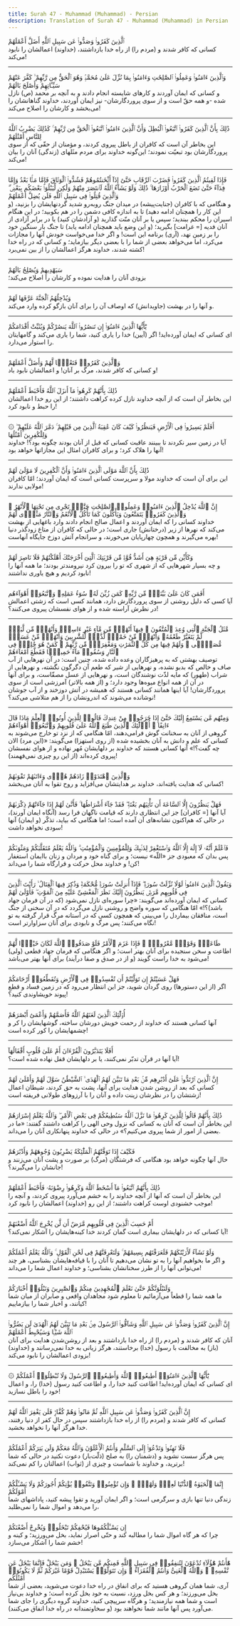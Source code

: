```yaml
---
title: Surah 47 - Muhammad (Muhammad) - Persian
description: Translation of Surah 47 - Muhammad (Muhammad) in Persian
---
```





<Aside type="quran" title="1">
ٱلَّذِينَ كَفَرُوا۟ وَصَدُّوا۟ عَن سَبِيلِ ٱللَّهِ أَضَلَّ أَعْمَٰلَهُمْ
</Aside>

<Aside type="reference" title="1">
کسانی که کافر شدند و (مردم را) از راه خدا بازداشتند، (خداوند) اعمالشان را نابود می‌کند!
</Aside>

---

<Aside type="quran" title="2">
وَٱلَّذِينَ ءَامَنُوا۟ وَعَمِلُوا۟ ٱلصَّٰلِحَٰتِ وَءَامَنُوا۟ بِمَا نُزِّلَ عَلَىٰ مُحَمَّدٍۢ وَهُوَ ٱلْحَقُّ مِن رَّبِّهِمْ ۙ كَفَّرَ عَنْهُمْ سَيِّـَٔاتِهِمْ وَأَصْلَحَ بَالَهُمْ
</Aside>

<Aside type="reference" title="2">
و کسانی که ایمان آوردند و کارهای شایسته انجام دادند و به آنچه بر محمد (ص) نازل شده -و همه حقّ است و از سوی پروردگارشان- نیز ایمان آوردند، خداوند گناهانشان را می‌بخشد و کارشان را اصلاح می‌کند!
</Aside>

---

<Aside type="quran" title="3">
ذَٰلِكَ بِأَنَّ ٱلَّذِينَ كَفَرُوا۟ ٱتَّبَعُوا۟ ٱلْبَٰطِلَ وَأَنَّ ٱلَّذِينَ ءَامَنُوا۟ ٱتَّبَعُوا۟ ٱلْحَقَّ مِن رَّبِّهِمْ ۚ كَذَٰلِكَ يَضْرِبُ ٱللَّهُ لِلنَّاسِ أَمْثَٰلَهُمْ
</Aside>

<Aside type="reference" title="3">
این بخاطر آن است که کافران از باطل پیروی کردند، و مؤمنان از حقّی که از سوی پروردگارشان بود تبعیّت نمودند؛ این‌گونه خداوند برای مردم مثَلهای (زندگی) آنان را بیان می‌کند!
</Aside>

---

<Aside type="quran" title="4">
فَإِذَا لَقِيتُمُ ٱلَّذِينَ كَفَرُوا۟ فَضَرْبَ ٱلرِّقَابِ حَتَّىٰٓ إِذَآ أَثْخَنتُمُوهُمْ فَشُدُّوا۟ ٱلْوَثَاقَ فَإِمَّا مَنًّۢا بَعْدُ وَإِمَّا فِدَآءً حَتَّىٰ تَضَعَ ٱلْحَرْبُ أَوْزَارَهَا ۚ ذَٰلِكَ وَلَوْ يَشَآءُ ٱللَّهُ لَٱنتَصَرَ مِنْهُمْ وَلَٰكِن لِّيَبْلُوَا۟ بَعْضَكُم بِبَعْضٍۢ ۗ وَٱلَّذِينَ قُتِلُوا۟ فِى سَبِيلِ ٱللَّهِ فَلَن يُضِلَّ أَعْمَٰلَهُمْ
</Aside>

<Aside type="reference" title="4">
و هنگامی که با کافران (جنایت‌پیشه) در میدان جنگ روبه‌رو شدید گردنهایشان را بزنید، (و این کار را همچنان ادامه دهید) تا به اندازه کافی دشمن را در هم بکوبید؛ در این هنگام اسیران را محکم ببندید؛ سپس یا بر آنان منّت گذارید (و آزادشان کنید) یا در برابر آزادی از آنان فدیه [= غرامت‌] بگیرید؛ (و این وضع باید همچنان ادامه یابد) تا جنگ بار سنگین خود را بر زمین نهد، (آری) برنامه این است! و اگر خدا می‌خواست خودش آنها را مجازات می‌کرد، اما می‌خواهد بعضی از شما را با بعضی دیگر بیازماید؛ و کسانی که در راه خدا کشته شدند، خداوند هرگز اعمالشان را از بین نمی‌برد!
</Aside>

---

<Aside type="quran" title="5">
سَيَهْدِيهِمْ وَيُصْلِحُ بَالَهُمْ
</Aside>

<Aside type="reference" title="5">
بزودی آنان را هدایت نموده و کارشان را اصلاح می‌کند؛
</Aside>

---

<Aside type="quran" title="6">
وَيُدْخِلُهُمُ ٱلْجَنَّةَ عَرَّفَهَا لَهُمْ
</Aside>

<Aside type="reference" title="6">
و آنها را در بهشت (جاویدانش) که اوصاف آن را برای آنان بازگو کرده وارد می‌کند.
</Aside>

---

<Aside type="quran" title="7">
يَٰٓأَيُّهَا ٱلَّذِينَ ءَامَنُوٓا۟ إِن تَنصُرُوا۟ ٱللَّهَ يَنصُرْكُمْ وَيُثَبِّتْ أَقْدَامَكُمْ
</Aside>

<Aside type="reference" title="7">
ای کسانی که ایمان آورده‌اید! اگر (آیین) خدا را یاری کنید، شما را یاری می‌کند و گامهایتان را استوار می‌دارد.
</Aside>

---

<Aside type="quran" title="8">
وَٱلَّذِينَ كَفَرُوا۟ فَتَعْسًۭا لَّهُمْ وَأَضَلَّ أَعْمَٰلَهُمْ
</Aside>

<Aside type="reference" title="8">
و کسانی که کافر شدند، مرگ بر آنان! و اعمالشان نابود باد!
</Aside>

---

<Aside type="quran" title="9">
ذَٰلِكَ بِأَنَّهُمْ كَرِهُوا۟ مَآ أَنزَلَ ٱللَّهُ فَأَحْبَطَ أَعْمَٰلَهُمْ
</Aside>

<Aside type="reference" title="9">
این بخاطر آن است که از آنچه خداوند نازل کرده کراهت داشتند؛ از این رو خدا اعمالشان را حبط و نابود کرد!
</Aside>

---

<Aside type="quran" title="10">
۞ أَفَلَمْ يَسِيرُوا۟ فِى ٱلْأَرْضِ فَيَنظُرُوا۟ كَيْفَ كَانَ عَٰقِبَةُ ٱلَّذِينَ مِن قَبْلِهِمْ ۚ دَمَّرَ ٱللَّهُ عَلَيْهِمْ ۖ وَلِلْكَٰفِرِينَ أَمْثَٰلُهَا
</Aside>

<Aside type="reference" title="10">
آیا در زمین سیر نکردند تا ببینند عاقبت کسانی که قبل از آنان بودند چگونه بود؟! خداوند آنها را هلاک کرد؛ و برای کافران امثال این مجازاتها خواهد بود!
</Aside>

---

<Aside type="quran" title="11">
ذَٰلِكَ بِأَنَّ ٱللَّهَ مَوْلَى ٱلَّذِينَ ءَامَنُوا۟ وَأَنَّ ٱلْكَٰفِرِينَ لَا مَوْلَىٰ لَهُمْ
</Aside>

<Aside type="reference" title="11">
این برای آن است که خداوند مولا و سرپرست کسانی است که ایمان آوردند؛ امّا کافران مولایی ندارند!
</Aside>

---

<Aside type="quran" title="12">
إِنَّ ٱللَّهَ يُدْخِلُ ٱلَّذِينَ ءَامَنُوا۟ وَعَمِلُوا۟ ٱلصَّٰلِحَٰتِ جَنَّٰتٍۢ تَجْرِى مِن تَحْتِهَا ٱلْأَنْهَٰرُ ۖ وَٱلَّذِينَ كَفَرُوا۟ يَتَمَتَّعُونَ وَيَأْكُلُونَ كَمَا تَأْكُلُ ٱلْأَنْعَٰمُ وَٱلنَّارُ مَثْوًۭى لَّهُمْ
</Aside>

<Aside type="reference" title="12">
خداوند کسانی را که ایمان آوردند و اعمال صالح انجام دادند وارد باغهایی از بهشت می‌کند که نهرها از زیر (درختانش) جاری است؛ در حالی که کافران از متاع زودگذر دنیا بهره می‌گیرند و همچون چهارپایان می‌خورند، و سرانجام آتش دوزخ جایگاه آنهاست!
</Aside>

---

<Aside type="quran" title="13">
وَكَأَيِّن مِّن قَرْيَةٍ هِىَ أَشَدُّ قُوَّةًۭ مِّن قَرْيَتِكَ ٱلَّتِىٓ أَخْرَجَتْكَ أَهْلَكْنَٰهُمْ فَلَا نَاصِرَ لَهُمْ
</Aside>

<Aside type="reference" title="13">
و چه بسیار شهرهایی که از شهری که تو را بیرون کرد نیرومندتر بودند؛ ما همه آنها را نابود کردیم و هیچ یاوری نداشتند!
</Aside>

---

<Aside type="quran" title="14">
أَفَمَن كَانَ عَلَىٰ بَيِّنَةٍۢ مِّن رَّبِّهِۦ كَمَن زُيِّنَ لَهُۥ سُوٓءُ عَمَلِهِۦ وَٱتَّبَعُوٓا۟ أَهْوَآءَهُم
</Aside>

<Aside type="reference" title="14">
آیا کسی که دلیل روشنی از سوی پروردگارش دارد، همانند کسی است که زشتی اعمالش در نظرش آراسته شده و از هوای نفسشان پیروی می‌کنند؟!
</Aside>

---

<Aside type="quran" title="15">
مَّثَلُ ٱلْجَنَّةِ ٱلَّتِى وُعِدَ ٱلْمُتَّقُونَ ۖ فِيهَآ أَنْهَٰرٌۭ مِّن مَّآءٍ غَيْرِ ءَاسِنٍۢ وَأَنْهَٰرٌۭ مِّن لَّبَنٍۢ لَّمْ يَتَغَيَّرْ طَعْمُهُۥ وَأَنْهَٰرٌۭ مِّنْ خَمْرٍۢ لَّذَّةٍۢ لِّلشَّٰرِبِينَ وَأَنْهَٰرٌۭ مِّنْ عَسَلٍۢ مُّصَفًّۭى ۖ وَلَهُمْ فِيهَا مِن كُلِّ ٱلثَّمَرَٰتِ وَمَغْفِرَةٌۭ مِّن رَّبِّهِمْ ۖ كَمَنْ هُوَ خَٰلِدٌۭ فِى ٱلنَّارِ وَسُقُوا۟ مَآءً حَمِيمًۭا فَقَطَّعَ أَمْعَآءَهُمْ
</Aside>

<Aside type="reference" title="15">
توصیف بهشتی که به پرهیزگاران وعده داده شده، چنین است: در آن نهرهایی از آب صاف و خالص که بدبو نشده، و نهرهایی از شیر که طعم آن دگرگون نگشته، و نهرهایی از شراب (طهور) که مایه لذّت نوشندگان است، و نهرهایی از عسل مصفّاست، و برای آنها در آن از همه انواع میوه‌ها وجود دارد؛ و (از همه بالاتر) آمرزشی است از سوی پروردگارشان! آیا اینها همانند کسانی هستند که همیشه در آتش دوزخند و از آب جوشان نوشانده می‌شوند که اندرونشان را از هم متلاشی می‌کند؟!
</Aside>

---

<Aside type="quran" title="16">
وَمِنْهُم مَّن يَسْتَمِعُ إِلَيْكَ حَتَّىٰٓ إِذَا خَرَجُوا۟ مِنْ عِندِكَ قَالُوا۟ لِلَّذِينَ أُوتُوا۟ ٱلْعِلْمَ مَاذَا قَالَ ءَانِفًا ۚ أُو۟لَٰٓئِكَ ٱلَّذِينَ طَبَعَ ٱللَّهُ عَلَىٰ قُلُوبِهِمْ وَٱتَّبَعُوٓا۟ أَهْوَآءَهُمْ
</Aside>

<Aside type="reference" title="16">
گروهی از آنان به سخنانت گوش فرامی‌دهند، امّا هنگامی که از نزد تو خارج می‌شوند به کسانی که علم و دانش به آنان بخشیده شده (از روی استهزا) می‌گویند: «(این مرد) الان چه گفت؟!» آنها کسانی هستند که خداوند بر دلهایشان مُهر نهاده و از هوای نفسشان پیروی کرده‌اند (از این رو چیزی نمی‌فهمند)!
</Aside>

---

<Aside type="quran" title="17">
وَٱلَّذِينَ ٱهْتَدَوْا۟ زَادَهُمْ هُدًۭى وَءَاتَىٰهُمْ تَقْوَىٰهُمْ
</Aside>

<Aside type="reference" title="17">
کسانی که هدایت یافته‌اند، خداوند بر هدایتشان می‌افزاید و روح تقوا به آنان می‌بخشد!
</Aside>

---

<Aside type="quran" title="18">
فَهَلْ يَنظُرُونَ إِلَّا ٱلسَّاعَةَ أَن تَأْتِيَهُم بَغْتَةًۭ ۖ فَقَدْ جَآءَ أَشْرَاطُهَا ۚ فَأَنَّىٰ لَهُمْ إِذَا جَآءَتْهُمْ ذِكْرَىٰهُمْ
</Aside>

<Aside type="reference" title="18">
آیا آنها [= کافران‌] جز این انتظاری دارند که قیامت ناگهان فرا رسد (آنگاه ایمان آورند)، در حالی که هم‌اکنون نشانه‌های آن آمده است؛ اما هنگامی که بیاید، تذکّر (و ایمان) آنها سودی نخواهد داشت!
</Aside>

---

<Aside type="quran" title="19">
فَٱعْلَمْ أَنَّهُۥ لَآ إِلَٰهَ إِلَّا ٱللَّهُ وَٱسْتَغْفِرْ لِذَنۢبِكَ وَلِلْمُؤْمِنِينَ وَٱلْمُؤْمِنَٰتِ ۗ وَٱللَّهُ يَعْلَمُ مُتَقَلَّبَكُمْ وَمَثْوَىٰكُمْ
</Aside>

<Aside type="reference" title="19">
پس بدان که معبودی جز «اللّه» نیست؛ و برای گناه خود و مردان و زنان باایمان استغفار کن! و خداوند محل حرکت و قرارگاه شما را می‌داند!
</Aside>

---

<Aside type="quran" title="20">
وَيَقُولُ ٱلَّذِينَ ءَامَنُوا۟ لَوْلَا نُزِّلَتْ سُورَةٌۭ ۖ فَإِذَآ أُنزِلَتْ سُورَةٌۭ مُّحْكَمَةٌۭ وَذُكِرَ فِيهَا ٱلْقِتَالُ ۙ رَأَيْتَ ٱلَّذِينَ فِى قُلُوبِهِم مَّرَضٌۭ يَنظُرُونَ إِلَيْكَ نَظَرَ ٱلْمَغْشِىِّ عَلَيْهِ مِنَ ٱلْمَوْتِ ۖ فَأَوْلَىٰ لَهُمْ
</Aside>

<Aside type="reference" title="20">
کسانی که ایمان آورده‌اند می‌گویند: «چرا سوره‌ای نازل نمی‌شود (که در آن فرمان جهاد باشد)؟!» امّا هنگامی که سوره واضح و روشنی نازل می‌گردد که در آن سخنی از جنگ است، منافقان بیماردل را می‌بینی که همچون کسی که در آستانه مرگ قرار گرفته به تو نگاه می‌کنند؛ پس مرگ و نابودی برای آنان سزاوارتر است!
</Aside>

---

<Aside type="quran" title="21">
طَاعَةٌۭ وَقَوْلٌۭ مَّعْرُوفٌۭ ۚ فَإِذَا عَزَمَ ٱلْأَمْرُ فَلَوْ صَدَقُوا۟ ٱللَّهَ لَكَانَ خَيْرًۭا لَّهُمْ
</Aside>

<Aside type="reference" title="21">
(ولی) اطاعت و سخن سنجیده برای آنان بهتر است؛ و اگر هنگامی که فرمان جهاد قطعی می‌شود به خدا راست گویند (و از در صدق و صفا درآیند) برای آنها بهتر می‌باشد!
</Aside>

---

<Aside type="quran" title="22">
فَهَلْ عَسَيْتُمْ إِن تَوَلَّيْتُمْ أَن تُفْسِدُوا۟ فِى ٱلْأَرْضِ وَتُقَطِّعُوٓا۟ أَرْحَامَكُمْ
</Aside>

<Aside type="reference" title="22">
اگر (از این دستورها) روی گردان شوید، جز این انتظار می‌رود که در زمین فساد و قطع پیوند خویشاوندی کنید؟!
</Aside>

---

<Aside type="quran" title="23">
أُو۟لَٰٓئِكَ ٱلَّذِينَ لَعَنَهُمُ ٱللَّهُ فَأَصَمَّهُمْ وَأَعْمَىٰٓ أَبْصَٰرَهُمْ
</Aside>

<Aside type="reference" title="23">
آنها کسانی هستند که خداوند از رحمت خویش دورشان ساخته، گوشهایشان را کر و چشمهایشان را کور کرده است!
</Aside>

---

<Aside type="quran" title="24">
أَفَلَا يَتَدَبَّرُونَ ٱلْقُرْءَانَ أَمْ عَلَىٰ قُلُوبٍ أَقْفَالُهَآ
</Aside>

<Aside type="reference" title="24">
آیا آنها در قرآن تدبّر نمی‌کنند، یا بر دلهایشان قفل نهاده شده است؟!
</Aside>

---

<Aside type="quran" title="25">
إِنَّ ٱلَّذِينَ ٱرْتَدُّوا۟ عَلَىٰٓ أَدْبَٰرِهِم مِّنۢ بَعْدِ مَا تَبَيَّنَ لَهُمُ ٱلْهُدَى ۙ ٱلشَّيْطَٰنُ سَوَّلَ لَهُمْ وَأَمْلَىٰ لَهُمْ
</Aside>

<Aside type="reference" title="25">
کسانی که بعد از روشن شدن هدایت برای آنها، پشت به حق کردند، شیطان اعمال زشتشان را در نظرشان زینت داده و آنان را با آرزوهای طولانی فریفته است!
</Aside>

---

<Aside type="quran" title="26">
ذَٰلِكَ بِأَنَّهُمْ قَالُوا۟ لِلَّذِينَ كَرِهُوا۟ مَا نَزَّلَ ٱللَّهُ سَنُطِيعُكُمْ فِى بَعْضِ ٱلْأَمْرِ ۖ وَٱللَّهُ يَعْلَمُ إِسْرَارَهُمْ
</Aside>

<Aside type="reference" title="26">
این بخاطر آن است که آنان به کسانی که نزول وحی الهی را کراهت داشتند گفتند: «ما در بعضی از امور از شما پیروی می‌کنیم؟» در حالی که خداوند پنهانکاری آنان را می‌داند.
</Aside>

---

<Aside type="quran" title="27">
فَكَيْفَ إِذَا تَوَفَّتْهُمُ ٱلْمَلَٰٓئِكَةُ يَضْرِبُونَ وُجُوهَهُمْ وَأَدْبَٰرَهُمْ
</Aside>

<Aside type="reference" title="27">
حال آنها چگونه خواهد بود هنگامی که فرشتگان (مرگ) بر صورت و پشت آنان می‌زنند و جانشان را می‌گیرند؟!
</Aside>

---

<Aside type="quran" title="28">
ذَٰلِكَ بِأَنَّهُمُ ٱتَّبَعُوا۟ مَآ أَسْخَطَ ٱللَّهَ وَكَرِهُوا۟ رِضْوَٰنَهُۥ فَأَحْبَطَ أَعْمَٰلَهُمْ
</Aside>

<Aside type="reference" title="28">
این بخاطر آن است که آنها از آنچه خداوند را به خشم می‌آورد پیروی کردند، و آنچه را موجب خشنودی اوست کراهت داشتند؛ از این رو (خداوند) اعمالشان را نابود کرد!
</Aside>

---

<Aside type="quran" title="29">
أَمْ حَسِبَ ٱلَّذِينَ فِى قُلُوبِهِم مَّرَضٌ أَن لَّن يُخْرِجَ ٱللَّهُ أَضْغَٰنَهُمْ
</Aside>

<Aside type="reference" title="29">
آیا کسانی که در دلهایشان بیماری است گمان کردند خدا کینه‌هایشان را آشکار نمی‌کند؟!
</Aside>

---

<Aside type="quran" title="30">
وَلَوْ نَشَآءُ لَأَرَيْنَٰكَهُمْ فَلَعَرَفْتَهُم بِسِيمَٰهُمْ ۚ وَلَتَعْرِفَنَّهُمْ فِى لَحْنِ ٱلْقَوْلِ ۚ وَٱللَّهُ يَعْلَمُ أَعْمَٰلَكُمْ
</Aside>

<Aside type="reference" title="30">
و اگر ما بخواهیم آنها را به تو نشان می‌دهیم تا آنان را با قیافه‌هایشان بشناسی، هر چند می‌توانی آنها را از طرز سخنانشان بشناسی؛ و خداوند اعمال شما را می‌داند!
</Aside>

---

<Aside type="quran" title="31">
وَلَنَبْلُوَنَّكُمْ حَتَّىٰ نَعْلَمَ ٱلْمُجَٰهِدِينَ مِنكُمْ وَٱلصَّٰبِرِينَ وَنَبْلُوَا۟ أَخْبَارَكُمْ
</Aside>

<Aside type="reference" title="31">
ما همه شما را قطعاً می‌آزمائیم تا معلوم شود مجاهدان واقعی و صابران از میان شما کیانند، و اخبار شما را بیازماییم!
</Aside>

---

<Aside type="quran" title="32">
إِنَّ ٱلَّذِينَ كَفَرُوا۟ وَصَدُّوا۟ عَن سَبِيلِ ٱللَّهِ وَشَآقُّوا۟ ٱلرَّسُولَ مِنۢ بَعْدِ مَا تَبَيَّنَ لَهُمُ ٱلْهُدَىٰ لَن يَضُرُّوا۟ ٱللَّهَ شَيْـًۭٔا وَسَيُحْبِطُ أَعْمَٰلَهُمْ
</Aside>

<Aside type="reference" title="32">
آنان که کافر شدند و (مردم را) از راه خدا بازداشتند و بعد از روشن‌شدن هدایت برای آنان (باز) به مخالفت با رسول (خدا) برخاستند، هرگز زیانی به خدا نمی‌رسانند و (خداوند) بزودی اعمالشان را نابود می‌کند!
</Aside>

---

<Aside type="quran" title="33">
۞ يَٰٓأَيُّهَا ٱلَّذِينَ ءَامَنُوٓا۟ أَطِيعُوا۟ ٱللَّهَ وَأَطِيعُوا۟ ٱلرَّسُولَ وَلَا تُبْطِلُوٓا۟ أَعْمَٰلَكُمْ
</Aside>

<Aside type="reference" title="33">
ای کسانی که ایمان آورده‌اید! اطاعت کنید خدا را، و اطاعت کنید رسول (خدا) را، و اعمال خود را باطل نسازید!
</Aside>

---

<Aside type="quran" title="34">
إِنَّ ٱلَّذِينَ كَفَرُوا۟ وَصَدُّوا۟ عَن سَبِيلِ ٱللَّهِ ثُمَّ مَاتُوا۟ وَهُمْ كُفَّارٌۭ فَلَن يَغْفِرَ ٱللَّهُ لَهُمْ
</Aside>

<Aside type="reference" title="34">
کسانی که کافر شدند و (مردم را) از راه خدا بازداشتند سپس در حال کفر از دنیا رفتند، خدا هرگز آنها را نخواهد بخشید.
</Aside>

---

<Aside type="quran" title="35">
فَلَا تَهِنُوا۟ وَتَدْعُوٓا۟ إِلَى ٱلسَّلْمِ وَأَنتُمُ ٱلْأَعْلَوْنَ وَٱللَّهُ مَعَكُمْ وَلَن يَتِرَكُمْ أَعْمَٰلَكُمْ
</Aside>

<Aside type="reference" title="35">
پس هرگز سست نشوید و (دشمنان را) به صلح (ذلّت‌بار) دعوت نکنید در حالی که شما برترید، و خداوند با شماست و چیزی از (ثواب) اعمالتان را کم نمی‌کند!
</Aside>

---

<Aside type="quran" title="36">
إِنَّمَا ٱلْحَيَوٰةُ ٱلدُّنْيَا لَعِبٌۭ وَلَهْوٌۭ ۚ وَإِن تُؤْمِنُوا۟ وَتَتَّقُوا۟ يُؤْتِكُمْ أُجُورَكُمْ وَلَا يَسْـَٔلْكُمْ أَمْوَٰلَكُمْ
</Aside>

<Aside type="reference" title="36">
زندگی دنیا تنها بازی و سرگرمی است؛ و اگر ایمان آورید و تقوا پیشه کنید، پاداشهای شما را می‌دهد و اموال شما را نمی‌طلبد،
</Aside>

---

<Aside type="quran" title="37">
إِن يَسْـَٔلْكُمُوهَا فَيُحْفِكُمْ تَبْخَلُوا۟ وَيُخْرِجْ أَضْغَٰنَكُمْ
</Aside>

<Aside type="reference" title="37">
چرا که هر گاه اموال شما را مطالبه کند و حتّی اصرار نماید، بخل می‌ورزید؛ و کینه و خشم شما را آشکار می‌سازد!
</Aside>

---

<Aside type="quran" title="38">
هَٰٓأَنتُمْ هَٰٓؤُلَآءِ تُدْعَوْنَ لِتُنفِقُوا۟ فِى سَبِيلِ ٱللَّهِ فَمِنكُم مَّن يَبْخَلُ ۖ وَمَن يَبْخَلْ فَإِنَّمَا يَبْخَلُ عَن نَّفْسِهِۦ ۚ وَٱللَّهُ ٱلْغَنِىُّ وَأَنتُمُ ٱلْفُقَرَآءُ ۚ وَإِن تَتَوَلَّوْا۟ يَسْتَبْدِلْ قَوْمًا غَيْرَكُمْ ثُمَّ لَا يَكُونُوٓا۟ أَمْثَٰلَكُم
</Aside>

<Aside type="reference" title="38">
آری، شما همان گروهی هستید که برای انفاق در راه خدا دعوت می‌شوید، بعضی از شما بخل می‌ورزند؛ و هر کس بخل ورزد، نسبت به خود بخل کرده است؛ و خداوند بی‌نیاز است و شما همه نیازمندید؛ و هرگاه سرپیچی کنید، خداوند گروه دیگری را جای شما می‌آورد پس آنها مانند شما نخواهند بود (و سخاوتمندانه در راه خدا انفاق می‌کنند).
</Aside>

---
